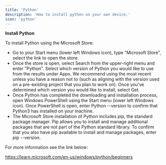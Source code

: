 ```yaml
---
title: 'Python'
description: 'How to install python on your own device.'
icon: 'python'
---
```


**Install Python**

To install Python using the Microsoft Store:
- Go to your Start menu (lower left Windows icon), type "Microsoft Store", select the link to open the store.
- Once the store is open, select Search from the upper-right menu and enter "Python". Select which version of Python you would like to use from the results under Apps. We recommend using the most recent unless you have a reason not to (such as aligning with the version used on a pre-existing project that you plan to work on). Once you've determined which version you would like to install, select Get.
- Once Python has completed the downloading and installation process, open Windows PowerShell using the Start menu (lower left Windows icon). Once PowerShell is open, enter Python --version to confirm that Python3 has installed on your machine.
- The Microsoft Store installation of Python includes pip, the standard package manager. Pip allows you to install and manage additional packages that are not part of the Python standard library. To confirm that you also have pip available to install and manage packages, enter pip --version.

For more information see the link below: 

https://learn.microsoft.com/en-us/windows/python/beginners